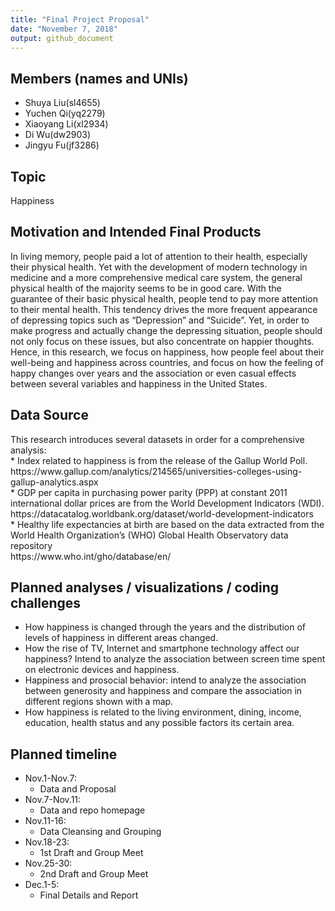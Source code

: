 ```yaml
---
title: "Final Project Proposal"
date: "November 7, 2018"
output: github_document
---
```



## Members (names and UNIs)
* Shuya Liu(sl4655)
* Yuchen Qi(yq2279)
* Xiaoyang Li(xl2934)
* Di Wu(dw2903)
* Jingyu Fu(jf3286)

## Topic

Happiness

## Motivation and Intended Final Products

In living memory, people paid a lot of attention to their health, especially their physical health. Yet with the development of modern technology in medicine and a more comprehensive medical care system, the general physical health of the majority seems to be in good care. With the guarantee of their basic physical health, people tend to pay more attention to their mental health. This tendency drives the more frequent appearance of depressing topics such as “Depression” and “Suicide”. Yet, in order to make progress and actually change the depressing situation, people should not only focus on these issues, but also concentrate on happier thoughts. Hence, in this research, we focus on happiness, how people feel about their well-being and happiness across countries, and focus on how the feeling of happy changes over years and the association or even casual effects between several variables and happiness in the United States.  

## Data Source

This research introduces several datasets in order for a comprehensive analysis:  
* Index related to happiness is from the release of the Gallup World Poll.  
https://www.gallup.com/analytics/214565/universities-colleges-using-gallup-analytics.aspx  
* GDP per capita in purchasing power parity (PPP) at constant 2011 international dollar prices are from the World Development Indicators (WDI).  
https://datacatalog.worldbank.org/dataset/world-development-indicators  
* Healthy life expectancies at birth are based on the data extracted from the World Health Organization’s (WHO) Global Health Observatory data repository  
https://www.who.int/gho/database/en/  

## Planned analyses / visualizations / coding challenges
* How happiness is changed through the years and the distribution of levels of happiness in different areas changed.
* How the rise of TV, Internet and smartphone technology affect our happiness?
Intend to analyze the association between screen time spent on electronic devices and happiness.
* Happiness and prosocial behavior: intend to analyze the association between generosity and happiness and compare the association in different regions shown with a map.
* How happiness is related to the living environment, dining, income, education, health status and any possible factors its certain area. 

## Planned timeline

* Nov.1-Nov.7: 
    + Data and Proposal
  
* Nov.7-Nov.11:
    + Data and repo homepage
  
* Nov.11-16:
    + Data Cleansing and Grouping
  
* Nov.18-23:
    + 1st Draft and Group Meet
    
* Nov.25-30:
    + 2nd Draft and Group Meet
    
* Dec.1-5:
    + Final Details and Report
